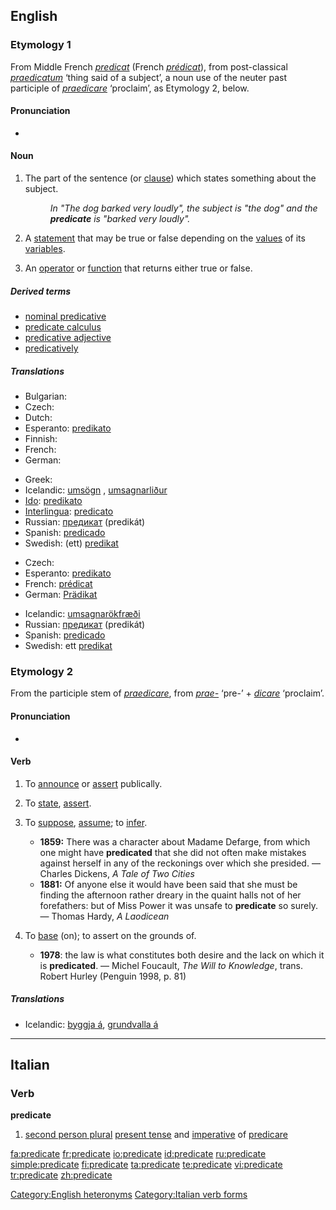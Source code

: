 {{wikipedia}}
==English==

===Etymology 1===
From Middle French ''[[predicat]]'' (French ''[[prédicat]]''), from post-classical {{L.}} ''[[praedicatum]]'' ‘thing said of a subject’, a noun use of the neuter past participle of ''[[praedicare]]'' ‘proclaim’, as Etymology 2, below.

====Pronunciation====
* {{IPA|/ˈprɛdɪkət/}}

====Noun====
{{en-noun}}

# {{grammar}} The part of the sentence (or [[clause]]) which states something about the subject.
#: ''In "The dog barked very loudly", the subject is "the dog" and the '''predicate''' is "barked very loudly".''
# {{logic}} A [[statement]] that may be true or false depending on the [[value]]s of its [[variable]]s.
# {{computing}} An [[operator]] or [[function]] that returns either true or false.

=====Derived terms=====
* [[nominal predicative]]
* [[predicate calculus]]
* [[predicative adjective]]
* [[predicatively]]

=====Translations=====
{{trans-top|grammar}}
* Bulgarian: {{t+|bg|сказуемо|n|tr=skazuemo|sc=Cyrl}}
* Czech: {{t-|cs|přísudek|m}}
* Dutch: {{t-|nl|gezegde|n}}
* Esperanto: [[predikato]]
* Finnish: {{t+|fi|predikaatti}}
* French: {{t+|fr|prédicat|m}}
* German: {{t+|de|Prädikat|n}}
{{trans-mid}}
* Greek: {{t|el|κατηγόρημα|n|tr=katigórima|sc=Grek}}
* Icelandic: [[umsögn]] {{f}}, [[umsagnarliður]] {{m}}
* [[Ido]]: [[predikato]] {{m}}
* [[Interlingua]]: [[predicato]]
* Russian: [[предикат]] (predikát) {{m}}
* Spanish: [[predicado]] {{m}}
* Swedish: (ett) [[predikat]]
{{trans-bottom}}

{{trans-top|logic}}
* Czech: {{t-|cs|predikát|m}}
* Esperanto: [[predikato]]
* French: [[prédicat]] {{m}}
* German: [[Prädikat]] {{n}}
{{trans-mid}}
* Icelandic: [[umsagnarökfræði]] {{f}}
* Russian: [[предикат]] (predikát) {{m}}
* Spanish: [[predicado]] {{m}}
* Swedish: ett [[predikat]]
{{trans-bottom}}

===Etymology 2===
From the participle stem of {{L.}} ''[[praedicare]]'', from ''[[prae-]]'' ‘pre-’ + ''[[dicare]]'' ‘proclaim’.

====Pronunciation====
* {{IPA|/ˈprɛdɪˌkeɪt/}}

====Verb====
{{en-verb|predicat|ing}}

# {{transitive}} To [[announce]] or [[assert]] publically.
# {{context|transitive|logic}} To [[state]], [[assert]].
# {{transitive}} To [[suppose]], [[assume]]; to [[infer]].
#* '''1859:''' There was a character about Madame Defarge, from which one might have '''predicated''' that she did not often make mistakes against herself in any of the reckonings over which she presided. — Charles Dickens, ''A Tale of Two Cities''
#* '''1881:''' Of anyone else it would have been said that she must be finding the afternoon rather dreary in the quaint halls not of her forefathers:  but of Miss Power it was unsafe to '''predicate''' so surely. — Thomas Hardy, ''A Laodicean''
# {{transitive|originally US}} To [[base]] (on); to assert on the grounds of.
#* '''1978''': the law is what constitutes both desire and the lack on which it is '''predicated'''. — Michel Foucault, ''The Will to Knowledge'', trans. Robert Hurley (Penguin 1998, p. 81)

=====Translations=====
{{trans-top|to base on, to assert on the grounds of}}
* Icelandic: [[byggja á]], [[grundvalla á]]
{{trans-mid}}
{{trans-bottom}}

[[Category:English heteronyms]]

----

==Italian==

===Verb===
'''predicate'''

# [[second person plural]] [[present tense]] and [[imperative]] of [[predicare]]

[[Category:Italian verb forms]]

[[fa:predicate]]
[[fr:predicate]]
[[io:predicate]]
[[id:predicate]]
[[ru:predicate]]
[[simple:predicate]]
[[fi:predicate]]
[[ta:predicate]]
[[te:predicate]]
[[vi:predicate]]
[[tr:predicate]]
[[zh:predicate]]